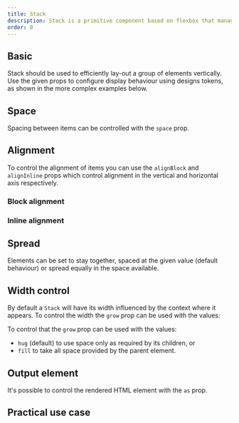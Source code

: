 ```yaml
---
title: Stack
description: Stack is a primitive component based on flexbox that manages the vertical layout of direct children.
order: 0
---
```




<CodeDocsHeader
  name="@atlaskit/primitives"
  repository="https://bitbucket.org/atlassian/atlassian-frontend-mirror"
  directoryName="primitives"
/>

## Basic

Stack should be used to efficiently lay-out a group of elements vertically.
Use the given props to configure display behaviour using designs tokens, as shown in the more complex examples below.

<Example Component={StackBasic} packageName="@atlaskit/primitives/stack" />

## Space

Spacing between items can be controlled with the `space` prop.

<Example Component={StackSpaceBasic} packageName="@atlaskit/primitives/stack" />

## Alignment

To control the alignment of items you can use the `alignBlock` and `alignInline` props which control alignment in the vertical and horizontal axis respectively.

### Block alignment

<Example Component={StackAlignBlock} packageName="@atlaskit/primitives/stack" />

### Inline alignment

<Example
  Component={StackAlignInline}
  packageName="@atlaskit/primitives/stack"
/>

## Spread

Elements can be set to stay together, spaced at the given value (default behaviour) or spread equally in the space available.

<Example Component={StackSpread} packageName="@atlaskit/primitives/stack" />

## Width control

By default a `Stack` will have its width influenced by the context where it appears. To control the width the `grow` prop can be used with the values:

To control that the `grow` prop can be used with the values:

- `hug` (default) to use space only as required by its children, or
- `fill` to take all space provided by the parent element.

<Example Component={StackGrow} packageName="@atlaskit/primitives/stack" />

## Output element

It's possible to control the rendered HTML element with the `as` prop.

<Example Component={StackAs} packageName="@atlaskit/primitives/stack" />

## Practical use case

<Example
  Component={StackPracticalUseCase}
  packageName="@atlaskit/primitives/stack"
/>
